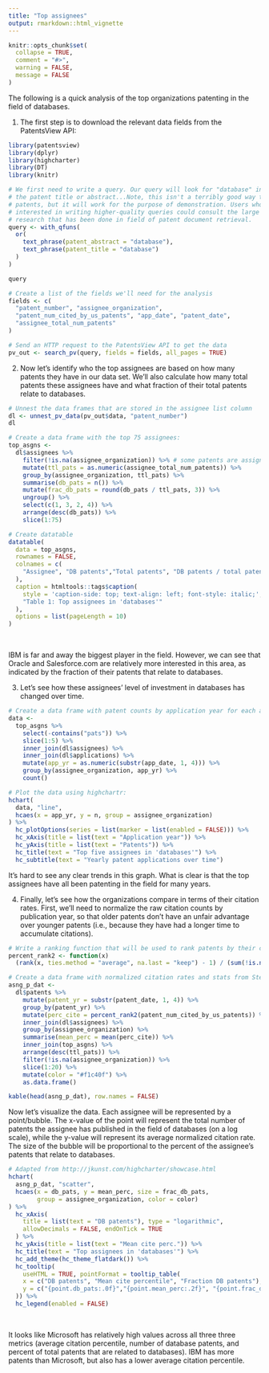```yaml
---
title: "Top assignees"
output: rmarkdown::html_vignette
---
```


```r
knitr::opts_chunk$set(
  collapse = TRUE, 
  comment = "#>", 
  warning = FALSE,
  message = FALSE
)
```

The following is a quick analysis of the top organizations patenting in the field of databases.

1. The first step is to download the relevant data fields from the PatentsView API:

```r
library(patentsview)
library(dplyr)
library(highcharter)
library(DT)
library(knitr)

# We first need to write a query. Our query will look for "database" in either 
# the patent title or abstract...Note, this isn't a terribly good way to ID our 
# patents, but it will work for the purpose of demonstration. Users who are 
# interested in writing higher-quality queries could consult the large body of 
# research that has been done in field of patent document retrieval.
query <- with_qfuns(
  or(
    text_phrase(patent_abstract = "database"),
    text_phrase(patent_title = "database")
  )
)

query

# Create a list of the fields we'll need for the analysis
fields <- c(
  "patent_number", "assignee_organization",
  "patent_num_cited_by_us_patents", "app_date", "patent_date",
  "assignee_total_num_patents"
)

# Send an HTTP request to the PatentsView API to get the data
pv_out <- search_pv(query, fields = fields, all_pages = TRUE)
```

2. Now let's identify who the top assignees are based on how many patents they have in our data set. We'll also calculate how many total patents these assignees have and what fraction of their total patents relate to databases.

```r
# Unnest the data frames that are stored in the assignee list column
dl <- unnest_pv_data(pv_out$data, "patent_number")
dl

# Create a data frame with the top 75 assignees:
top_asgns <-
  dl$assignees %>%
    filter(!is.na(assignee_organization)) %>% # some patents are assigned to an inventor (not an org)
    mutate(ttl_pats = as.numeric(assignee_total_num_patents)) %>%
    group_by(assignee_organization, ttl_pats) %>% 
    summarise(db_pats = n()) %>% 
    mutate(frac_db_pats = round(db_pats / ttl_pats, 3)) %>%
    ungroup() %>%
    select(c(1, 3, 2, 4)) %>%
    arrange(desc(db_pats)) %>%
    slice(1:75)

# Create datatable
datatable(
  data = top_asgns,
  rownames = FALSE,
  colnames = c(
    "Assignee", "DB patents","Total patents", "DB patents / total patents"
  ),
  caption = htmltools::tags$caption(
    style = 'caption-side: top; text-align: left; font-style: italic;',
    "Table 1: Top assignees in 'databases'"
  ),
  options = list(pageLength = 10)
)
```

<br>

IBM is far and away the biggest player in the field. However, we can see that Oracle and Salesforce.com are relatively more interested in this area, as indicated by the fraction of their patents that relate to databases.

3. Let's see how these assignees' level of investment in databases has changed over time.

```r
# Create a data frame with patent counts by application year for each assignee
data <- 
  top_asgns %>%
    select(-contains("pats")) %>%
    slice(1:5) %>%
    inner_join(dl$assignees) %>%
    inner_join(dl$applications) %>%
    mutate(app_yr = as.numeric(substr(app_date, 1, 4))) %>%
    group_by(assignee_organization, app_yr) %>%
    count() 

# Plot the data using highchartr:
hchart(
  data, "line", 
  hcaes(x = app_yr, y = n, group = assignee_organization)
) %>%
  hc_plotOptions(series = list(marker = list(enabled = FALSE))) %>%
  hc_xAxis(title = list(text = "Application year")) %>%
  hc_yAxis(title = list(text = "Patents")) %>%
  hc_title(text = "Top five assignees in 'databases'") %>%
  hc_subtitle(text = "Yearly patent applications over time")
```

It's hard to see any clear trends in this graph. What is clear is that the top assignees have all been patenting in the field for many years.

4. Finally, let's see how the organizations compare in terms of their citation rates. First, we'll need to normalize the raw citation counts by publication year, so that older patents don't have an unfair advantage over younger patents (i.e., because they have had a longer time to accumulate citations).

```r
# Write a ranking function that will be used to rank patents by their citation counts
percent_rank2 <- function(x)
  (rank(x, ties.method = "average", na.last = "keep") - 1) / (sum(!is.na(x)) - 1)

# Create a data frame with normalized citation rates and stats from Step 2
asng_p_dat <-
  dl$patents %>%
    mutate(patent_yr = substr(patent_date, 1, 4)) %>%
    group_by(patent_yr) %>%
    mutate(perc_cite = percent_rank2(patent_num_cited_by_us_patents)) %>%
    inner_join(dl$assignees) %>%
    group_by(assignee_organization) %>%
    summarise(mean_perc = mean(perc_cite)) %>%
    inner_join(top_asgns) %>%
    arrange(desc(ttl_pats)) %>%
    filter(!is.na(assignee_organization)) %>%
    slice(1:20) %>%
    mutate(color = "#f1c40f") %>%
    as.data.frame()

kable(head(asng_p_dat), row.names = FALSE)
```

Now let's visualize the data. Each assignee will be represented by a point/bubble. The x-value of the point will represent the total number of patents the assignee has published in the field of databases (on a log scale), while the y-value will represent its average normalized citation rate. The size of the bubble will be proportional to the percent of the assignee's patents that relate to databases.

```r
# Adapted from http://jkunst.com/highcharter/showcase.html
hchart(
  asng_p_dat, "scatter", 
  hcaes(x = db_pats, y = mean_perc, size = frac_db_pats, 
        group = assignee_organization, color = color)
) %>%
  hc_xAxis(
    title = list(text = "DB patents"), type = "logarithmic",
    allowDecimals = FALSE, endOnTick = TRUE
  ) %>%
  hc_yAxis(title = list(text = "Mean cite perc.")) %>%
  hc_title(text = "Top assignees in 'databases'") %>%
  hc_add_theme(hc_theme_flatdark()) %>%
  hc_tooltip(
    useHTML = TRUE, pointFormat = tooltip_table(
    x = c("DB patents", "Mean cite percentile", "Fraction DB patents"),
    y = c("{point.db_pats:.0f}","{point.mean_perc:.2f}", "{point.frac_db_pats:.3f}")
  )) %>%
  hc_legend(enabled = FALSE)
```

<br>

It looks like Microsoft has relatively high values across all three three metrics (average citation percentile, number of database patents, and percent of total patents that are related to databases). IBM has more patents than Microsoft, but also has a lower average citation percentile.
